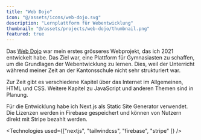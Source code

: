 ```yaml
---
title: "Web Dojo"
icon: "@/assets/icons/web-dojo.svg"
description: "Lernplattform für Webentwicklung"
thumbnail: "@/assets/projects/web-dojo/thumbnail.png"
featured: true
---
```


Das [Web Dojo](https://web-dojo.xyz) war mein erstes grösseres Webprojekt, das ich 2021 entwickelt habe. Das Ziel war, eine Plattform für Gymnasiasten zu schaffen, um die Grundlagen der Webentwicklung zu lernen. Dies, weil der Unterricht während meiner Zeit an der Kantonsschule nicht sehr strukturiert war.

Zur Zeit gibt es verschiedene Kapitel über das Internet im Allgemeinen, HTML und CSS. Weitere Kapitel zu JavaScript und anderen Themen sind in Planung.

Für die Entwicklung habe ich Next.js als Static Site Generator verwendet. Die Lizenzen werden in Firebase gespeichert und können von Nutzern direkt mit Stripe bezahlt werden.

<Technologies used={["nextjs", "tailwindcss", "firebase", "stripe" ]} />



